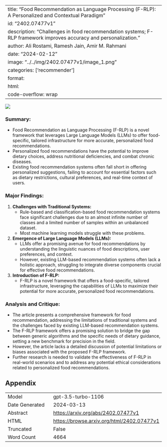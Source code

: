
---
title: "Food Recommendation as Language Processing (F-RLP): A Personalized and Contextual Paradigm"
id: "2402.07477v1"
description: "Challenges in food recommendation systems; F-RLP framework improves accuracy and personalization."
author: Ali Rostami, Ramesh Jain, Amir M. Rahmani
date: "2024-02-12"
image: "../../img/2402.07477v1/image_1.png"
categories: ['recommender']
format:
  html:
    code-overflow: wrap
---

![](../../img/2402.07477v1/image_1.png)

### **Summary:**
- Food Recommendation as Language Processing (F-RLP) is a novel framework that leverages Large Language Models (LLMs) to offer food-specific, tailored infrastructure for more accurate, personalized food recommendations.
- Personalized food recommendations have the potential to improve dietary choices, address nutritional deficiencies, and combat chronic diseases.
- Existing food recommendation systems often fall short in offering personalized suggestions, failing to account for essential factors such as dietary restrictions, cultural preferences, and real-time context of users.

### **Major Findings:**
1. **Challenges with Traditional Systems:**
   - Rule-based and classification-based food recommendation systems face significant challenges due to an almost infinite number of classes and a limited number of samples within an unbalanced dataset.
   - Most machine learning models struggle with these problems.

2. **Emergence of Large Language Models (LLMs):**
   - LLMs offer a promising avenue for food recommendations by understanding the linguistic nuances of food descriptions, user preferences, and context.
   - However, existing LLM-based recommendation systems often lack a holistic approach, struggling to integrate diverse components crucial for effective food recommendations.

3. **Introduction of F-RLP:**
   - F-RLP is a novel framework that offers a food-specific, tailored infrastructure, leveraging the capabilities of LLMs to maximize their potential for more accurate, personalized food recommendations.

### **Analysis and Critique:**
- The article presents a comprehensive framework for food recommendation, addressing the limitations of traditional systems and the challenges faced by existing LLM-based recommendation systems.
- The F-RLP framework offers a promising solution to bridge the gap between generic algorithms and the specific needs of dietary guidance, setting a new benchmark for precision in the field.
- However, the article lacks a detailed discussion of potential limitations or biases associated with the proposed F-RLP framework.
- Further research is needed to validate the effectiveness of F-RLP in real-world scenarios and to address any potential ethical considerations related to personalized food recommendations.

## Appendix

|          |          |
|----------|----------|
| Model     | gpt-3.5-turbo-1106       |
| Date Generated     | 2024-03-13       |
| Abstract | [https://arxiv.org/abs/2402.07477v1](https://arxiv.org/abs/2402.07477v1)        |
| HTML     | [https://browse.arxiv.org/html/2402.07477v1](https://browse.arxiv.org/html/2402.07477v1)       |
| Truncated       | False       |
| Word Count       | 4664       |